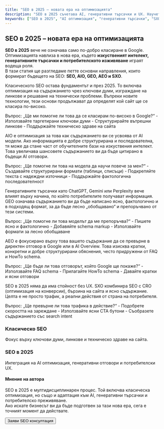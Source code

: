 ```yaml
---
title: "SEO в 2025 – новата ера на оптимизацията"
description: "SEO в 2025 съчетава AI, генеративни търсачки и UX. Научете ключовите стратегии за устойчив успех."
keywords: ["SEO в 2025", "AI оптимизация", "генеративни търсачки", "SXO"]
---
```


## SEO в 2025 – новата ера на оптимизацията

**SEO в 2025** вече не означава само по-добро класиране в Google. Оптимизацията навлиза в нова ера, където **изкуственият интелект, генеративните търсачки и потребителското изживяване** играят водеща роля.  
В тази статия ще разгледаме петте основни направления, които формират бъдещето на SEO: **SEO, AIO, GEO, AEO и SXO**.  

<AccordionGroup>
  <Accordion title="SEO – Традиционна оптимизация за търсачки">
    <p>Класическото SEO остава фундаментът и през 2025. То включва оптимизация на съдържанието чрез ключови думи, изграждане на линкове и решаване на технически проблеми. Въпреки новите технологии, тези основи продължават да определят кой сайт ще се класира по-високо.</p>
    <Callout type="tip">
      Въпрос: „Ще ми помогне ли това да се класирам по-високо в Google?“
    </Callout>
    <CodeBlock language="md">
    - Използвайте таргетирани ключови думи  
    - Структурирайте вътрешни линкове  
    - Поддържайте техническо здраве на сайта  
    </CodeBlock>
  </Accordion>

  <Accordion title="AIO – Оптимизация за изкуствен интелект">
    <p>AIO е оптимизация за това как съдържанието ви се усвоява от AI модели. Ако информацията е добре структурирана и последователна, тя може да стане част от обучителните бази на изкуствения интелект. Това увеличава шансовете съдържанието ви да бъде цитирано в бъдещи AI отговори.</p>
    <Callout type="tip">
      Въпрос: „Ще помогне ли това на модела да научи повече за мен?“
    </Callout>
    <CodeBlock language="md">
    - Създавайте структурирани формати (таблици, списъци)  
    - Подкрепяйте текста с надеждни източници  
    - Поддържайте фактологична последователност  
    </CodeBlock>
  </Accordion>

  <Accordion title="GEO – Оптимизация за генеративни търсачки">
    <p>Генеративните търсачки като ChatGPT, Gemini или Perplexity вече влияят върху начина, по който потребителите получават информация. GEO означава съдържанието ви да бъде написано ясно, фактологично и в подходящ формат, за да бъде лесно „обобщавано“ и препоръчвано от тези системи.</p>
    <Callout type="tip">
     Въпрос: „Ще помогне ли това моделът да ме препоръчва?“
    </Callout>
    <CodeBlock language="md">
    - Пишете ясно и фактологично  
    - Добавяйте schema markup  
    - Използвайте формати за лесно обобщаване  
    </CodeBlock>
  </Accordion>

  <Accordion title="AEO – Оптимизация за отговори">
    <p>AEO е фокусирано върху това вашето съдържание да се превърне в директен отговор в Google или в AI Overview. Това изисква кратки, конкретни и добре структурирани обяснения, често придружени от FAQ и HowTo schema.</p>
    <Callout type="tip">
     Въпрос: „Ще бъде ли това отговорът, който Google ще покаже?“
    </Callout>
    <CodeBlock language="md">
    - Използвайте FAQ schema  
    - Прилагайте HowTo schema  
    - Давайте кратки и ясни отговори  
    </CodeBlock>
  </Accordion>

  <Accordion title="SXO – Оптимизация на потребителското изживяване">
    <p>SEO в 2025 няма да има стойност без UX. SXO комбинира SEO с CRO (оптимизация на конверсии), бързина на сайта и ясно съдържание. Целта е не просто трафик, а реални действия от страна на потребителя.</p>
    <Callout type="tip">
     Въпрос: „Ще превърне ли това трафика в действие?“
    </Callout>
    <CodeBlock language="md">
    - Подобрете скоростта на зареждане  
    - Използвайте ясни CTA бутони  
    - Съобразете съдържанието със search intent  
    </CodeBlock>
  </Accordion>
</AccordionGroup>

<Row>
  <Column>
    <h3>Класическо SEO</h3>
    <p>Фокус върху ключови думи, линкове и техническо здраве на сайта.</p>
  </Column>
  <Column>
    <h3>SEO в 2025</h3>
    <p>Интеграция на AI оптимизация, генеративни отговори и потребителски UX.</p>
  </Column>
</Row>

#### Мнение на автора
SEO в 2025 е мултидисциплинарен процес. Той включва класическа оптимизация, но също и адаптация към AI, генеративни търсачки и потребителско преживяване.  
Ако искате бизнесът ви да бъде подготвен за тази нова ера, сега е точният момент да действате.  

<Button href="/kontakti" variant="primary">Заяви SEO консултация</Button>
